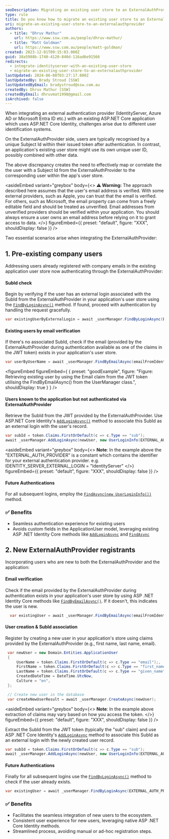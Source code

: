 ```yaml
---
seoDescription: Migrating an existing user store to an ExternalAuthProvider, such as IdentityServer or Azure AD, requires mapping users and handling pre-existing company users and new registrants.
type: rule
title: Do you know how to migrate an existing user store to an ExternalAuthProvider?
uri: migrate-an-existing-user-store-to-an-externalauthprovider
authors:
  - title: "Dhruv Mathur"
    url: https://www.ssw.com.au/people/dhruv-mathur/
  - title: "Matt Goldman"
    url: https://www.ssw.com.au/people/matt-goldman/
created: 2023-12-01T09:15:03.000Z
guid: 38a5988b-1740-4120-840d-116ad6e91566
redirects:
  - integrate-identityserver-with-an-existing-user-store
  - migrate-an-existing-user-store-to-an-externalauthprovider
lastUpdated: 2024-06-08T03:27:17.000Z
lastUpdatedBy: Brady Stroud [SSW]
lastUpdatedByEmail: bradystroud@ssw.com.au
createdBy: Dhruv Mathur [SSW]
createdByEmail: dhruvmat1998@gmail.com
isArchived: false
---
```


When integrating an external authentication provider (IdentityServer, Azure AD or Microsoft Entra ID etc.) with an existing ASP.NET Core application which uses ASP.NET Core Identity, challenges arise due to different user identification systems.

On the ExternalAuthProvider side, users are typically recognised by a unique Subject Id within their issued token after authentication. In contrast, an application's existing user store might use its own unique user ID, possibly combined with other data.

The above discrepancy creates the need to effectively map or correlate the the user with a Subject Id from the ExternalAuthProvider to the corresponding user within the app's user store.

<asideEmbed
  variant="greybox"
  body={<>
    **⚠️ Warning:**
The approach described here assumes that the user's email address is verified. With some external providers, such as Apple, you can trust that the email is verified. For others, such as Microsoft, the email property can come from a freely editable field and should be treated as unverified. Email addresses from unverified providers should be verified within your application. You should always ensure a user owns an email address before relying on it to grant access to data.
  </>}
  figureEmbed={{
    preset: "default",
    figure: "XXX",
    shouldDisplay: false
  }}
/>

Two essential scenarios arise when integrating the ExternalAuthProvider:

## 1. Pre-existing company users

Addressing users already registered with company emails in the existing application user store now authenticating through the ExternalAuthProvider:

#### SubId check

Begin by verifying if the user has an external login associated with the SubId from the ExternalAuthProvider in your application's user store using the [`FindByLoginAsync()`](https://learn.microsoft.com/en-us/dotnet/api/microsoft.aspnetcore.identity.usermanager-1.findbyloginasync?view=aspnetcore-7.0&WT.mc_id=DT-MVP-33518) method. If found, proceed with authentication by handling the request gracefully.

```csharp
var existingUserByExternalLogin = await _userManager.FindByLoginAsync(EXTERNAL_AUTH_PROVIDER, subId);
```

#### Existing users by email verification

If there's no associated SubId, check if the email (provided by the ExternalAuthProvider during authentication available as one of the claims in the JWT token) exists in your application's user store.

```csharp
var userByUserName = await _userManager.FindByEmailAsync(emailFromIdentityServer);
```

<figureEmbed figureEmbed={ {
  preset: "goodExample",
  figure: "Figure: Retrieving existing user by using the Email claim from the JWT token utilising the FindByEmailAsync() from the UserManager class.",
  shouldDisplay: true
} } />


#### Users known to the application but not authenticated via ExternalAuthProvider

Retrieve the SubId from the JWT provided by the ExternalAuthProvider. Use ASP.NET Core Identity's [`AddLoginAsync()`](https://learn.microsoft.com/en-us/dotnet/api/microsoft.aspnetcore.identity.usermanager-1.addloginasync?view=aspnetcore-8.0&WT.mc_id=DT-MVP-33518) method to associate this SubId as an external login with the user's record.

```csharp
var subId = token.Claims.FirstOrDefault(c => c.Type == "sub");
await _userManager.AddLoginAsync(newUser, new UserLoginInfo(EXTERNAL_AUTH_PROVIDER, subId));
```

<asideEmbed
  variant="greybox"
  body={<>
    **Note**: In the example above the "EXTERNAL_AUTH_PROVIDER" is a constant which contains the identifier for your external authentication provider. e.g. IDENTITY_SERVER_EXTERNAL_LOGIN = "IdentityServer"
  </>}
  figureEmbed={{
    preset: "default",
    figure: "XXX",
    shouldDisplay: false
  }}
/>

#### Future Authentications

For all subsequent logins, employ the [`FindAsync(new UserLoginInfo())`]([https://learn.microsoft.com/en-us/previous-versions/aspnet/dn497605(v=vs.108?WT.mc_id=DT-MVP-33518)](https://learn.microsoft.com/en-us/previous-versions/aspnet/dn497605(v=vs.108?WT.mc_id=DT-MVP-33518))) method.

### ✅ Benefits

* Seamless authentication experience for existing users
* Avoids custom fields in the ApplicationUser model, leveraging existing ASP .NET Identity Core methods like [`AddLoginAsync`](https://learn.microsoft.com/en-us/dotnet/api/microsoft.aspnetcore.identity.usermanager-1.addloginasync?view=aspnetcore-8.0&WT.mc_id=DT-MVP-33518) and [`FindAsync`]([https://learn.microsoft.com/en-us/previous-versions/aspnet/dn497605(v=vs.108?WT.mc_id=DT-MVP-33518)](https://learn.microsoft.com/en-us/previous-versions/aspnet/dn497605(v=vs.108?WT.mc_id=DT-MVP-33518)))

## 2. New ExternalAuthProvider registrants

Incorporating users who are new to both the ExternalAuthProvider and the application:

#### Email verification

Check if the email provided by the ExternalAuthProvider during authentication exists in your application's user store by using ASP .NET Identity Core methods like [`FindByEmailAsync()`](https://learn.microsoft.com/en-us/dotnet/api/microsoft.aspnetcore.identity.usermanager-1.findbyemailasync?view=aspnetcore-7.0&WT.mc_id=DT-MVP-33518). If it doesn't, this indicates the user is new.

```csharp
  var existingUser = await _userManager.FindByEmailAsync(emailFromIdentityServer);
```

#### User creation & SubId association

Register by creating a new user in your application's store using claims provided by the ExternalAuthProvider (e.g., first name, last name, email).

```csharp
 var newUser = new Domain.Entities.ApplicationUser
 {
     UserName = token.Claims.FirstOrDefault(c => c.Type == "email");,
     FirstName = token.Claims.FirstOrDefault(c => c.Type == "first_name");,
     LastName = token.Claims.FirstOrDefault(c => c.Type == "given_name");,
     CreatedDateTime = DateTime.UtcNow,
     Culture = "en",
 };

 // Create new user in the database
 var createNewUserResult = await _userManager.CreateAsync(newUser);
```

<asideEmbed
  variant="greybox"
  body={<>
    **Note**: In the example above extraction of claims may vary based on how you access the token.
  </>}
  figureEmbed={{
    preset: "default",
    figure: "XXX",
    shouldDisplay: false
  }}
/>

Extract the SubId from the JWT token (typically the "sub" claim) and use ASP .NET Core Identity's [`AddLoginAsync`](https://learn.microsoft.com/en-us/dotnet/api/microsoft.aspnetcore.identity.usermanager-1.addloginasync?view=aspnetcore-8.0&WT.mc_id=DT-MVP-33518) method to associate this SubId as an external login with the newly created user record.

```csharp
var subId = token.Claims.FirstOrDefault(c => c.Type == "sub");
await _userManager.AddLoginAsync(newUser, new UserLoginInfo(EXTERNAL_AUTH_PROVIDER, subId));
```

#### Future Authentications

Finally for all subsequent logins use the [`FindByLoginAsync()`](https://learn.microsoft.com/en-us/dotnet/api/microsoft.aspnetcore.identity.usermanager-1.findbyloginasync?view=aspnetcore-7.0&WT.mc_id=DT-MVP-33518) method to check if the user already exists.

```csharp
var existingUser = await _userManager.FindByLoginAsync(EXTERNAL_AUTH_PROVIDER, subId));
```

### ✅ Benefits

* Facilitates the seamless integration of new users to the ecosystem.
* Consistent user experience for new users, leveraging native ASP .NET Core Identity methods.
* Streamlined process, avoiding manual or ad-hoc registration steps.
